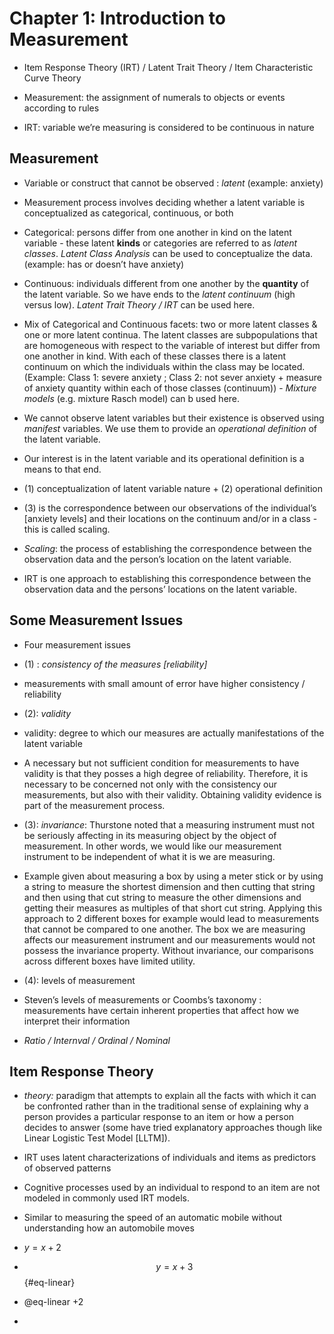 # Chapter 1: Introduction to Measurement

-   Item Response Theory (IRT) / Latent Trait Theory / Item Characteristic Curve Theory

-   Measurement: the assignment of numerals to objects or events according to rules

-   IRT: variable we're measuring is considered to be continuous in nature

## Measurement

-   Variable or construct that cannot be observed : *latent* (example: anxiety)

-   Measurement process involves deciding whether a latent variable is conceptualized as categorical, continuous, or both

-   Categorical: persons differ from one another in kind on the latent variable - these latent **kinds** or categories are referred to as *latent classes*. *Latent Class Analysis* can be used to conceptualize the data. (example: has or doesn't have anxiety)

-   Continuous: individuals different from one another by the **quantity** of the latent variable. So we have ends to the *latent continuum* (high versus low). *Latent Trait Theory / IRT* can be used here.

-   Mix of Categorical and Continuous facets: two or more latent classes & one or more latent continua. The latent classes are subpopulations that are homogeneous with respect to the variable of interest but differ from one another in kind. With each of these classes there is a latent continuum on which the individuals within the class may be located. (Example: Class 1: severe anxiety ; Class 2: not sever anxiety + measure of anxiety quantity within each of those classes (continuum)) - *Mixture models* (e.g. mixture Rasch model) can b used here.

-   We cannot observe latent variables but their existence is observed using *manifest* variables. We use them to provide an *operational definition* of the latent variable.

-   Our interest is in the latent variable and its operational definition is a means to that end.

-   \(1\) conceptualization of latent variable nature + (2) operational definition

-   \(3\) is the correspondence between our observations of the individual's \[anxiety levels\] and their locations on the continuum and/or in a class - this is called scaling.

-   *Scaling*: the process of establishing the correspondence between the observation data and the person's location on the latent variable.

-   IRT is one approach to establishing this correspondence between the observation data and the persons' locations on the latent variable.

## Some Measurement Issues

-   Four measurement issues

-   \(1\) : *consistency of the measures \[reliability\]*

-   measurements with small amount of error have higher consistency / reliability

-   (2): *validity*

-   validity: degree to which our measures are actually manifestations of the latent variable

-   A necessary but not sufficient condition for measurements to have validity is that they posses a high degree of reliability. Therefore, it is necessary to be concerned not only with the consistency our measurements, but also with their validity. Obtaining validity evidence is part of the measurement process.

-   (3): *invariance*: Thurstone noted that a measuring instrument must not be seriously affecting in its measuring object by the object of measurement. In other words, we would like our measurement instrument to be independent of what it is we are measuring.

-   Example given about measuring a box by using a meter stick or by using a string to measure the shortest dimension and then cutting that string and then using that cut string to measure the other dimensions and getting their measures as multiples of that short cut string. Applying this approach to 2 different boxes for example would lead to measurements that cannot be compared to one another. The box we are measuring affects our measurement instrument and our measurements would not possess the invariance property. Without invariance, our comparisons across different boxes have limited utility.

-   (4): levels of measurement

-   Steven's levels of measurements or Coombs's taxonomy : measurements have certain inherent properties that affect how we interpret their information

-   *Ratio / Internval / Ordinal / Nominal*

## Item Response Theory

-   *theory:* paradigm that attempts to explain all the facts with which it can be confronted rather than in the traditional sense of explaining why a person provides a particular response to an item or how a person decides to answer (some have tried explanatory approaches though like Linear Logistic Test Model \[LLTM\]).

-   IRT uses latent characterizations of individuals and items as predictors of observed patterns

-   Cognitive processes used by an individual to respond to an item are not modeled in commonly used IRT models.

-   Similar to measuring the speed of an automatic mobile without understanding how an automobile moves

-   $y=x+2$

-   $$
    y=x+3
    $$ {#eq-linear}

-    @eq-linear +2

-   

